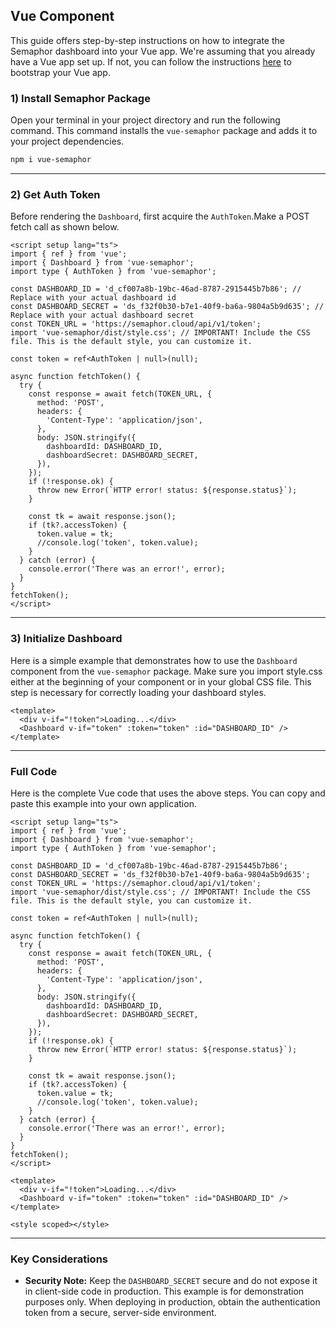 ## Vue Component

This guide offers step-by-step instructions on how to integrate the Semaphor dashboard into your Vue app. We're assuming that you already have a Vue app set up. If not, you can follow the instructions [here](https://vitejs.dev/guide/#scaffolding-your-first-vite-project) to bootstrap your Vue app.

### 1) Install Semaphor Package

Open your terminal in your project directory and run the following command. This command installs the `vue-semaphor` package and adds it to your project dependencies.

```markdown copy
npm i vue-semaphor
```

---

### 2) Get Auth Token

Before rendering the `Dashboard`, first acquire the `AuthToken`.Make a POST fetch call as shown below.

```vue copy
<script setup lang="ts">
import { ref } from 'vue';
import { Dashboard } from 'vue-semaphor';
import type { AuthToken } from 'vue-semaphor';

const DASHBOARD_ID = 'd_cf007a8b-19bc-46ad-8787-2915445b7b86'; // Replace with your actual dashboard id
const DASHBOARD_SECRET = 'ds_f32f0b30-b7e1-40f9-ba6a-9804a5b9d635'; // Replace with your actual dashboard secret
const TOKEN_URL = 'https://semaphor.cloud/api/v1/token';
import 'vue-semaphor/dist/style.css'; // IMPORTANT! Include the CSS file. This is the default style, you can customize it.

const token = ref<AuthToken | null>(null);

async function fetchToken() {
  try {
    const response = await fetch(TOKEN_URL, {
      method: 'POST',
      headers: {
        'Content-Type': 'application/json',
      },
      body: JSON.stringify({
        dashboardId: DASHBOARD_ID,
        dashboardSecret: DASHBOARD_SECRET,
      }),
    });
    if (!response.ok) {
      throw new Error(`HTTP error! status: ${response.status}`);
    }

    const tk = await response.json();
    if (tk?.accessToken) {
      token.value = tk;
      //console.log('token', token.value);
    }
  } catch (error) {
    console.error('There was an error!', error);
  }
}
fetchToken();
</script>
```

---

### 3) Initialize Dashboard

Here is a simple example that demonstrates how to use the `Dashboard` component from the `vue-semaphor` package. Make sure you import style.css either at the beginning of your component or in your global CSS file. This step is necessary for correctly loading your dashboard styles.

```vue copy {3}
<template>
  <div v-if="!token">Loading...</div>
  <Dashboard v-if="token" :token="token" :id="DASHBOARD_ID" />
</template>
```

---

### Full Code

Here is the complete Vue code that uses the above steps. You can copy and paste this example into your own application.

```vue {9} copy filename="App.vue"
<script setup lang="ts">
import { ref } from 'vue';
import { Dashboard } from 'vue-semaphor';
import type { AuthToken } from 'vue-semaphor';

const DASHBOARD_ID = 'd_cf007a8b-19bc-46ad-8787-2915445b7b86';
const DASHBOARD_SECRET = 'ds_f32f0b30-b7e1-40f9-ba6a-9804a5b9d635';
const TOKEN_URL = 'https://semaphor.cloud/api/v1/token';
import 'vue-semaphor/dist/style.css'; // IMPORTANT! Include the CSS file. This is the default style, you can customize it.

const token = ref<AuthToken | null>(null);

async function fetchToken() {
  try {
    const response = await fetch(TOKEN_URL, {
      method: 'POST',
      headers: {
        'Content-Type': 'application/json',
      },
      body: JSON.stringify({
        dashboardId: DASHBOARD_ID,
        dashboardSecret: DASHBOARD_SECRET,
      }),
    });
    if (!response.ok) {
      throw new Error(`HTTP error! status: ${response.status}`);
    }

    const tk = await response.json();
    if (tk?.accessToken) {
      token.value = tk;
      //console.log('token', token.value);
    }
  } catch (error) {
    console.error('There was an error!', error);
  }
}
fetchToken();
</script>

<template>
  <div v-if="!token">Loading...</div>
  <Dashboard v-if="token" :token="token" :id="DASHBOARD_ID" />
</template>

<style scoped></style>
```

---

### Key Considerations

- **Security Note:** Keep the `DASHBOARD_SECRET` secure and do not expose it in client-side code in production. This example is for demonstration purposes only. When deploying in production, obtain the authentication token from a secure, server-side environment.
